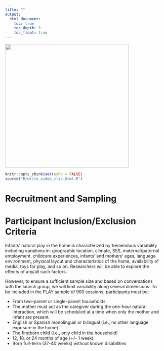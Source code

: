 ```yaml
---
title: ""
output:
  html_document:
    toc: true
    toc_depth: 3
    toc_float: true
---
```


<img src="img/PLAY-logo.png" width="400" />


```r
knitr::opts_chunk$set(echo = FALSE)
source("R/write_video_clip_html.R")
```

# Recruitment and Sampling


# Participant Inclusion/Exclusion Criteria

Infants' natural play in the home is characterized by tremendous variability including variations in: geographic location, climate, SES, maternal/paternal employment, childcare experiences, infants’ and mothers’ ages, language environment, physical layout and characteristics of the home, availability of media, toys for play, and so on. Researchers will be able to explore the effects of any/all such factors.

However, to ensure a sufficient sample size and based on conversations with the launch group, we will limit variability along several dimensions. To be included in the PLAY sample of 900 sessions, participants must be: 

- From two-parent or single-parent households
- The mother must act as the caregiver during the one-hour natural interaction, which will be scheduled at a time when only the mother and infant are present.
- English or Spanish monolingual or bilingual (i.e., no other language exposure in the home)
- The firstborn child (i.e., only child in the household)
- 12, 18, or 24 months of age (+/- 1 week)
- Born full-term (37-40 weeks) without known disabilities


